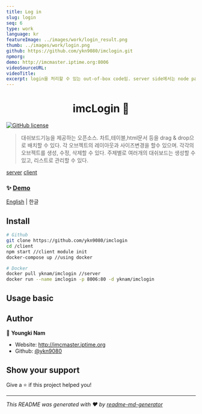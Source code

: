 ```yaml
---
title: Log in
slug: login
seq: 6
type: work
language: kr
featureImage: ../images/work/login_result.png
thumb: ../images/work/login.png
github: https://github.com/ykn9080/imclogin.git
npmorg:
demo: http://imcmaster.iptime.org:8006
videoSourceURL:
videoTitle:
excerpt: login을 처리할 수 있는 out-of-box code임. server side에서는 node passport를 활용하여 로칼뿐 아니라,google,facebook,githug 등 다양한 전략을 수행한다chart,table,html문서등의 요소를 drag and drop으로 화면에 배치할 수 있다. 주제와 목적에 따라 복수의 dashboard를 생성하여 리스트로 관리한다.
---
```


<h1 align="center">imcLogin 👋</h1>

[![GitHub license](https://img.shields.io/badge/license-MIT-blue.svg)](https://github.com/ykn9080/imcDashboard/LICENSE)

> 대쉬보드기능을 제공하는 오픈소스. 차트,테이블,html문서 등을 drag & drop으로 배치할 수 있다. 각 오브젝트의 레이아웃과 사이즈변경을 할수 있으며. 각각의 오브젝트를 생성, 수정, 삭제할 수 있다.
> 주제별로 여러개의 대쉬보드는 생성할 수 있고, 리스트로 관리할 수 있다.

<a href="http://imcmaster.iptime.org:8006">server</a>
<a href="http://imcmaster.iptime.org:8005">client</a>
### ✨ [Demo](http://imcmaster.iptime.org:8006)

[English](./README.md) | 한글

## Install

```sh
# Github
git clone https://github.com/ykn9080/imclogin
cd /client
npm start //client module init
docker-compose up //using docker

# Docker
docker pull yknam/imclogin //server
docker run --name imclogin -p 8006:80 -d yknam/imclogin
```

## Usage basic

## Author

👤 **Youngki Nam**

- Website: http://imcmaster.iptime.org
- Github: [@ykn9080](https://github.com/ykn9080)

## Show your support

Give a ⭐️ if this project helped you!

---

_This README was generated with ❤️ by [readme-md-generator](https://github.com/kefranabg/readme-md-generator)_
